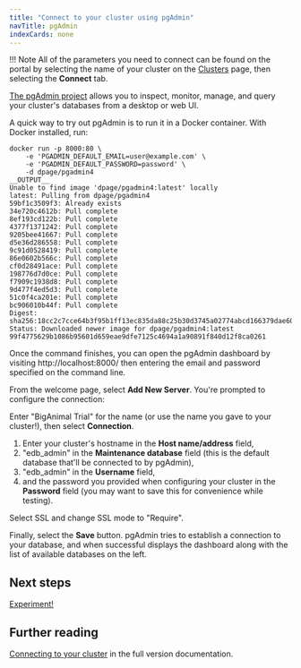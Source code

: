 ```yaml
---
title: "Connect to your cluster using pgAdmin"
navTitle: pgAdmin
indexCards: none
---
```


!!! Note
    All of the parameters you need to connect can be found on the portal by selecting the name of your cluster on the [Clusters](https://portal.biganimal.com/clusters) page, then selecting the **Connect** tab.


[The pgAdmin project](https://www.pgadmin.org/download/) allows you to inspect, monitor, manage, and query your cluster's databases from a desktop or web UI. 

A quick way to try out pgAdmin is to run it in a Docker container. With Docker installed, run:

```shell
docker run -p 8000:80 \
    -e 'PGADMIN_DEFAULT_EMAIL=user@example.com' \
    -e 'PGADMIN_DEFAULT_PASSWORD=password' \
    -d dpage/pgadmin4
__OUTPUT__
Unable to find image 'dpage/pgadmin4:latest' locally
latest: Pulling from dpage/pgadmin4
59bf1c3509f3: Already exists 
34e720c4612b: Pull complete 
8ef193cd122b: Pull complete 
4377f1371242: Pull complete 
9205bee41667: Pull complete 
d5e36d286558: Pull complete 
9c91d0528419: Pull complete 
86e0602b566c: Pull complete 
cf0d28491ace: Pull complete 
198776d7d0ce: Pull complete 
f7909c1938d8: Pull complete 
9d477f4ed5d3: Pull complete 
51c0f4ca201e: Pull complete 
bc906010b44f: Pull complete 
Digest: sha256:18cc2c7cce64b3f95b1ff13ec835da88c25b30d3745a02774abcd166379dae60
Status: Downloaded newer image for dpage/pgadmin4:latest
99f4775629b1086b95601d659eae9dfe7125c4694a1a90891f840d12f8ca0261
```

Once the command finishes, you can open the pgAdmin dashboard by visiting http://localhost:8000/ then entering the email and password specified on the command line.

From the welcome page, select **Add New Server**. You're prompted to configure the connection:

Enter "BigAnimal Trial" for the name (or use the name you gave to your cluster!), then select **Connection**.

1. Enter your cluster's hostname in the **Host name/address** field, 
2. "edb_admin" in the **Maintenance database** field (this is the default database that'll be connected to by pgAdmin), 
3. "edb_admin" in the **Username** field,
4. and the password you provided when configuring your cluster in the **Password** field (you may want to save this for convenience while testing).

Select SSL and change SSL mode to "Require".

Finally, select the **Save** button. pgAdmin tries to establish a connection to your database, and when successful displays the dashboard 
along with the list of available databases on the left.

## Next steps

[Experiment!](../experiment)

## Further reading

[Connecting to your cluster](/biganimal/latest/using_cluster/02_connecting_your_cluster/) in the full version documentation.
